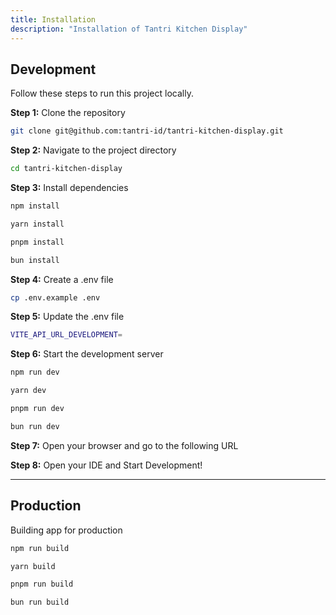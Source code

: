 ```yaml
---
title: Installation
description: "Installation of Tantri Kitchen Display"
---
```


## Development

Follow these steps to run this project locally.

<b>Step 1:</b> Clone the repository

```bash
git clone git@github.com:tantri-id/tantri-kitchen-display.git
```

<b>Step 2:</b> Navigate to the project directory

```bash
cd tantri-kitchen-display
```

<b>Step 3:</b> Install dependencies

<CodeGroup>

```bash npm
npm install
```

```bash yarn
yarn install
```

```bash pnpm
pnpm install
```

```bash bun
bun install
```

</CodeGroup>

<b>Step 4:</b> Create a .env file

```bash
cp .env.example .env
```

<b>Step 5:</b> Update the .env file

```bash
VITE_API_URL_DEVELOPMENT=
```

<b>Step 6:</b> Start the development server

<CodeGroup>

```bash npm
npm run dev
```

```bash yarn
yarn dev
```

```bash pnpm
pnpm run dev
```

```bash bun
bun run dev
```

</CodeGroup>

<b>Step 7:</b> Open your browser and go to the following URL

<b>Step 8:</b> Open your IDE and Start Development!

---

## Production

Building app for production

<CodeGroup>

```bash npm
npm run build
```

```bash yarn
yarn build
```

```bash pnpm
pnpm run build
```

```bash bun
bun run build
```

</CodeGroup>
